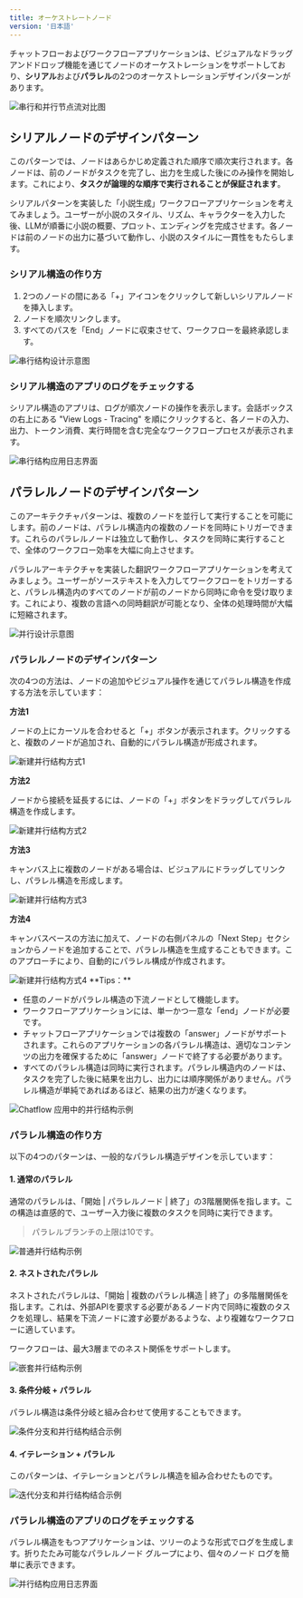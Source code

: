```yaml
---
title: オーケストレートノード
version: '日本語'
---
```


チャットフローおよびワークフローアプリケーションは、ビジュアルなドラッグアンドドロップ機能を通じてノードのオーケストレーションをサポートしており、**シリアル**および**パラレル**の2つのオーケストレーションデザインパターンがあります。

<Frame caption="上の画像はシリアル構造のノードフロー、下のはパラレル構造のノードフロー">
  <img src="/ja-jp/img/orchestrate-node.jpeg" alt="串行和并行节点流对比图" />
</Frame>

## シリアルノードのデザインパターン

このパターンでは、ノードはあらかじめ定義された順序で順次実行されます。各ノードは、前のノードがタスクを完了し、出力を生成した後にのみ操作を開始します。これにより、**タスクが論理的な順序で実行されることが保証されます**。

シリアルパターンを実装した「小説生成」ワークフローアプリケーションを考えてみましょう。ユーザーが小説のスタイル、リズム、キャラクターを入力した後、LLMが順番に小説の概要、プロット、エンディングを完成させます。各ノードは前のノードの出力に基づいて動作し、小説のスタイルに一貫性をもたらします。

### シリアル構造の作り方

1. 2つのノードの間にある「+」アイコンをクリックして新しいシリアルノードを挿入します。
2. ノードを順次リンクします。
3. すべてのパスを「End」ノードに収束させて、ワークフローを最終承認します。

<Frame caption="シリアル構造">
  <img src="/ja-jp/img/orchestrate-node-serial-design.png" alt="串行结构设计示意图" />
</Frame>

### シリアル構造のアプリのログをチェックする

シリアル構造のアプリは、ログが順次ノードの操作を表示します。会話ボックスの右上にある "View Logs - Tracing" を順にクリックすると、各ノードの入力、出力、トークン消費、実行時間を含む完全なワークフロープロセスが表示されます。

<Frame caption="シリアル構造のアプリのログ">
  <img src="/ja-jp/img/viewing-serial-structure-app-logs.png" alt="串行结构应用日志界面" />
</Frame>

## パラレルノードのデザインパターン

このアーキテクチャパターンは、複数のノードを並行して実行することを可能にします。前のノードは、パラレル構造内の複数のノードを同時にトリガーできます。これらのパラレルノードは独立して動作し、タスクを同時に実行することで、全体のワークフロー効率を大幅に向上させます。

パラレルアーキテクチャを実装した翻訳ワークフローアプリケーションを考えてみましょう。ユーザーがソーステキストを入力してワークフローをトリガーすると、パラレル構造内のすべてのノードが前のノードから同時に命令を受け取ります。これにより、複数の言語への同時翻訳が可能となり、全体の処理時間が大幅に短縮されます。

<Frame caption="パラレルノードのデザイン">
  <img src="/ja-jp/user-guide/.gitbook/assets/image (335).png" alt="并行设计示意图" />
</Frame>

### パラレルノードのデザインパターン

次の4つの方法は、ノードの追加やビジュアル操作を通じてパラレル構造を作成する方法を示しています：

**方法1**

ノードの上にカーソルを合わせると「+」ボタンが表示されます。クリックすると、複数のノードが追加され、自動的にパラレル構造が形成されます。

<Frame caption="Type 01">
  <img src="/ja-jp/img/orchestrate-node-parallel-design-method-1.png" alt="新建并行结构方式1" />
</Frame>

**方法2**

ノードから接続を延長するには、ノードの「+」ボタンをドラッグしてパラレル構造を作成します。

<Frame caption="Type 02">
  <img src="/ja-jp/img/orchestrate-node-parallel-design-method-2.png" alt="新建并行结构方式2" />
</Frame>

**方法3**

キャンバス上に複数のノードがある場合は、ビジュアルにドラッグしてリンクし、パラレル構造を形成します。

<Frame caption="Type 03">
  <img src="/ja-jp/img/orchestrate-node-parallel-design-method-3.png" alt="新建并行结构方式3" />
</Frame>

**方法4**

キャンバスベースの方法に加えて、ノードの右側パネルの「Next Step」セクションからノードを追加することで、パラレル構造を生成することもできます。このアプローチにより、自動的にパラレル構成が作成されます。

<Frame caption="Type 04">
  <img src="/ja-jp/img/orchestrate-node-parallel-design-method-4.png" alt="新建并行结构方式4" />
</Frame>

<Note>
**Tips：**

* 任意のノードがパラレル構造の下流ノードとして機能します。
* ワークフローアプリケーションには、単一かつ一意な「end」ノードが必要です。
* チャットフローアプリケーションでは複数の「answer」ノードがサポートされます。これらのアプリケーションの各パラレル構造は、適切なコンテンツの出力を確保するために「answer」ノードで終了する必要があります。
* すべてのパラレル構造は同時に実行されます。パラレル構造内のノードは、タスクを完了した後に結果を出力し、出力には順序関係がありません。パラレル構造が単純であればあるほど、結果の出力が速くなります。
</Note>

<Frame caption="チャットフローアプリ中のパラレル構造">
  <img src="/ja-jp/img/orchestrate-node-chatflow-multi-answer.png" alt="Chatflow 应用中的并行结构示例" />
</Frame>

### パラレル構造の作り方

以下の4つのパターンは、一般的なパラレル構造デザインを示しています：

#### 1. 通常のパラレル

通常のパラレルは、「開始 | パラレルノード | 終了」の3階層関係を指します。この構造は直感的で、ユーザー入力後に複数のタスクを同時に実行できます。

> パラレルブランチの上限は10です。

<Frame caption="通常のパラレル">
  <img src="/ja-jp/img/orchestrate-node-simple-parallel.png" alt="普通并行结构示例" />
</Frame>

#### 2. ネストされたパラレル

ネストされたパラレルは、「開始 | 複数のパラレル構造 | 終了」の多階層関係を指します。これは、外部APIを要求する必要があるノード内で同時に複数のタスクを処理し、結果を下流ノードに渡す必要があるような、より複雑なワークフローに適しています。

ワークフローは、最大3層までのネスト関係をサポートします。

<Frame caption="ネストされたパラレル">
  <img src="/ja-jp/img/orchestrate-node-nested-parallel.png" alt="嵌套并行结构示例" />
</Frame>

#### 3. 条件分岐 + パラレル

パラレル構造は条件分岐と組み合わせて使用することもできます。

<Frame caption="条件分岐 + パラレル">
  <img src="/ja-jp/img/orchestrate-node-conditional-branch-parallel.png" alt="条件分支和并行结构结合示例" />
</Frame>

#### 4. イテレーション + パラレル

このパターンは、イテレーションとパラレル構造を組み合わせたものです。

<Frame caption="イテレーション + パラレル">
  <img src="/ja-jp/img/orchestrate-node-iteration-parallel.png" alt="迭代分支和并行结构结合示例" />
</Frame>

### パラレル構造のアプリのログをチェックする

パラレル構造をもつアプリケーションは、ツリーのような形式でログを生成します。折りたたみ可能なパラレルノード グループにより、個々のノード ログを簡単に表示できます。

<Frame caption="パラレル構造のアプリのログ" width="315">
  <img src="/ja-jp/img/orchestrate-node-parallel-logs.png" alt="并行结构应用日志界面" />
</Frame>